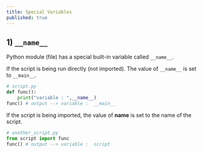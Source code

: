 ```yaml
---
title: Special Variables
published: true
---
```


## 1) **`__name__`**

Python module (file) has a special built-in variable called `__name__`.

If the script is being run directly (not imported). The value of `__name__` is set to `__main__`.

```python
# script.py
def func():
    print("variable : ",__name__)
func() # output --> variable :  __main__
```

If the script is being imported, the value of __name__ is set to the name of the script.

```python
# another_script.py
from script import func
func() # output --> variable :  script
```
